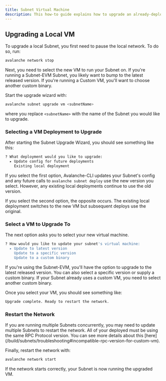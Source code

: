 ```yaml
---
title: Subnet Virtual Machine
description: This how-to guide explains how to upgrade an already-deployed Subnet.
---
```


Upgrading a Local VM[​](#upgrading-a-local-vm "Direct link to heading")
-----------------------------------------------------------------------

To upgrade a local Subnet, you first need to pause the local network. To do so, run:

```bash
avalanche network stop
```

Next, you need to select the new VM to run your Subnet on. If you're running a Subnet-EVM Subnet, you likely want to bump to the latest released version. If you're running a Custom VM, you'll want to choose another custom binary.

Start the upgrade wizard with:

```bash
avalanche subnet upgrade vm <subnetName>
```

where you replace `<subnetName>` with the name of the Subnet you would like to upgrade.

### Selecting a VM Deployment to Upgrade[​](#selecting-a-vm-deployment-to-upgrade "Direct link to heading")

After starting the Subnet Upgrade Wizard, you should see something like this:

```bash
? What deployment would you like to upgrade:
  ▸ Update config for future deployments
    Existing local deployment
```

If you select the first option, Avalanche-CLI updates your Subnet's config and any future calls to `avalanche subnet deploy` use the new version you select. However, any existing local deployments continue to use the old version.

If you select the second option, the opposite occurs. The existing local deployment switches to the new VM but subsequent deploys use the original.

### Select a VM to Upgrade To[​](#select-a-vm-to-upgrade-to "Direct link to heading")

The next option asks you to select your new virtual machine.

```bash
? How would you like to update your subnet's virtual machine:
  ▸ Update to latest version
    Update to a specific version
    Update to a custom binary
```

If you're using the Subnet-EVM, you'll have the option to upgrade to the latest released version. You can also select a specific version or supply a custom binary. If your Subnet already uses a custom VM, you need to select another custom binary.

Once you select your VM, you should see something like:

```bash
Upgrade complete. Ready to restart the network.
```

### Restart the Network[​](#restart-the-network "Direct link to heading")

<Callout title="Note">
If you are running multiple Subnets concurrently, you may need to update multiple Subnets to restart the network. All of your deployed must be using the same RPC Protocol version. You can see more details about this [here](/build/subnets/troubleshooting#incompatible-rpc-version-for-custom-vm).
</Callout>

Finally, restart the network with:

```bash
avalanche network start
```

If the network starts correctly, your Subnet is now running the upgraded VM.